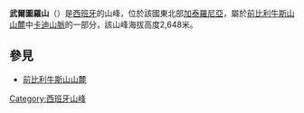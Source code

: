 {{Infobox mountain
| name = 武爾圖羅山
| photo = Vulturó des de Santa Maria del Castell de Gósol.jpg
| elevation_m = 2648 
| range = [[卡迪山脈|卡迪山脈]]
| location ={{ESP}}[[加泰羅尼亞|加泰羅尼亞]]Alt Urgell
| map = Spain Catalonia
| coordinates = {{coord|42|17|09|N|1|38|11|E|type:mountain_region:ES_scale:100000|format=dms|display=inline,title}}
| type = [[喀斯特地形|喀斯特地形]]
}}
'''武爾圖羅山'''（{{Lang-es|Vulturó}}）是[[西班牙|西班牙]]的山峰，位於該國東北部[[加泰羅尼亞|加泰羅尼亞]]，屬於[[前比利牛斯山山麓|前比利牛斯山山麓]]中[[卡迪山脈|卡迪山脈]]的一部分，該山峰海拔高度2,648米。

==參見==
*[[前比利牛斯山山麓|前比利牛斯山山麓]]

{{Spain-geo-stub}}
[[Category:西班牙山峰|Category:西班牙山峰]]